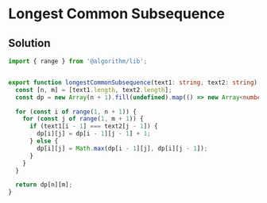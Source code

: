 # Longest Common Subsequence

## Solution

```typescript filename="solution.ts" copy 
import { range } from '@algorithm/lib';


export function longestCommonSubsequence(text1: string, text2: string): number {
  const [n, m] = [text1.length, text2.length];
  const dp = new Array(n + 1).fill(undefined).map(() => new Array<number>(m + 1).fill(0));

  for (const i of range(1, n + 1)) {
    for (const j of range(1, m + 1)) {
      if (text1[i - 1] === text2[j - 1]) {
        dp[i][j] = dp[i - 1][j - 1] + 1;
      } else {
        dp[i][j] = Math.max(dp[i - 1][j], dp[i][j - 1]);
      }
    }
  }

  return dp[n][m];
}
```